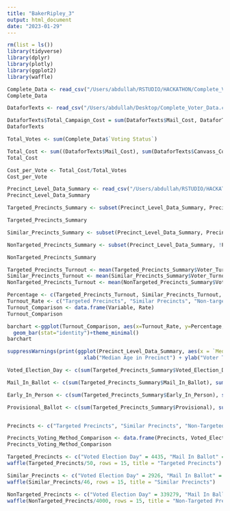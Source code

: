 ```yaml
---
title: "BakerRipley_3"
output: html_document
date: "2023-01-29"
---
```


```r
rm(list = ls())
library(tidyverse)
library(dplyr)
library(plotly)
library(ggplot2)
library(waffle)
```

```r
Complete_Data <- read_csv("/Users/abdullah/RSTUDIO/HACKATHON/Complete_Voter_Data.csv") #Imported from Python
Complete_Data
```

```r
DataforTexts <- read_csv("/Users/abdullah/Desktop/Complete_Voter_Data.csv")

DataforTexts$Total_Campaign_Cost = sum(DataforTexts$Mail_Cost, DataforTexts$Canvass_Cost, DataforTexts$Text_Cost, DataforTexts$Call_Cost)
DataforTexts

Total_Votes <- sum(Complete_Data$`Voting Status`)

Total_Cost <- sum((DataforTexts$Mail_Cost), sum(DataforTexts$Canvass_Cost), sum(DataforTexts$Text_Cost), sum(DataforTexts$Call_Cost))
Total_Cost

Cost_per_Vote <- Total_Cost/Total_Votes
Cost_per_Vote
```

```r
Precinct_Level_Data_Summary <- read_csv("/Users/abdullah/RSTUDIO/HACKATHON/Precinct_Level_Data_Summary.csv")
Precinct_Level_Data_Summary
```

```r
Targeted_Precincts_Summary <- subset(Precinct_Level_Data_Summary, Precinct_Level_Data_Summary$Precinct == 9 | Precinct_Level_Data_Summary$Precinct == 10 | Precinct_Level_Data_Summary$Precinct == 11 | Precinct_Level_Data_Summary$Precinct == 44 | Precinct_Level_Data_Summary$Precinct == 46 | Precinct_Level_Data_Summary$Precinct == 285 | Precinct_Level_Data_Summary$Precinct == 347 | Precinct_Level_Data_Summary$Precinct == 379 | Precinct_Level_Data_Summary$Precinct == 411 | Precinct_Level_Data_Summary$Precinct == 430 | Precinct_Level_Data_Summary$Precinct == 431 | Precinct_Level_Data_Summary$Precinct == 664 | Precinct_Level_Data_Summary$Precinct == 752 | Precinct_Level_Data_Summary$Precinct == 792 | Precinct_Level_Data_Summary$Precinct == 793)

Targeted_Precincts_Summary

Similar_Precincts_Summary <- subset(Precinct_Level_Data_Summary, Precinct_Level_Data_Summary$Precinct == 755 | Precinct_Level_Data_Summary$Precinct == 329 | Precinct_Level_Data_Summary$Precinct == 963 | Precinct_Level_Data_Summary$Precinct == 496 | Precinct_Level_Data_Summary$Precinct == 952 | Precinct_Level_Data_Summary$Precinct == 313 | Precinct_Level_Data_Summary$Precinct == 184 | Precinct_Level_Data_Summary$Precinct == 425 | Precinct_Level_Data_Summary$Precinct == 284 | Precinct_Level_Data_Summary$Precinct == 1017 | Precinct_Level_Data_Summary$Precinct == 676 | Precinct_Level_Data_Summary$Precinct == 102 | Precinct_Level_Data_Summary$Precinct == 832 | Precinct_Level_Data_Summary$Precinct == 280 | Precinct_Level_Data_Summary$Precinct == 1040)

NonTargeted_Precincts_Summary <- subset(Precinct_Level_Data_Summary, !Precinct_Level_Data_Summary$Precinct %in% Targeted_Precincts_Summary$Precinct)

NonTargeted_Precincts_Summary
```

```r
Targeted_Precincts_Turnout <- mean(Targeted_Precincts_Summary$Voter_Turnout_Rate)
Similar_Precincts_Turnout <- mean(Similar_Precincts_Summary$Voter_Turnout_Rate)
NonTargeted_Precincts_Turnout <- mean(NonTargeted_Precincts_Summary$Voter_Turnout_Rate)

Percentage <- c(Targeted_Precincts_Turnout, Similar_Precincts_Turnout, NonTargeted_Precincts_Turnout)
Turnout_Rate <- c("Targeted Precincts", "Similar Precincts", "Non-targeted Precincts")
Turnout_Comparison <- data.frame(Variable, Rate)
Turnout_Comparison

barchart <-ggplot(Turnout_Comparison, aes(x=Turnout_Rate, y=Percentage, fill=Percentage)) +
  geom_bar(stat="identity")+theme_minimal()
barchart
```
```r
suppressWarnings(print(ggplot(Precinct_Level_Data_Summary, aes(x = `Median_Age`, y = `Voter_Turnout_Rate`)) +
                         xlab("Median Age in Precinct") + ylab("Voter Turnout Rate") + geom_point() + stat_smooth(method = "lm", col = "red")))
```
```r
Voted_Election_Day <- c(sum(Targeted_Precincts_Summary$Voted_Election_Day), sum(Similar_Precincts_Summary$Voted_Election_Day), sum(NonTargeted_Precincts_Summary$Voted_Election_Day))

Mail_In_Ballot <- c(sum(Targeted_Precincts_Summary$Mail_In_Ballot), sum(Similar_Precincts_Summary$Mail_In_Ballot), sum(NonTargeted_Precincts_Summary$Mail_In_Ballot))

Early_In_Person <- c(sum(Targeted_Precincts_Summary$Early_In_Person), sum(Similar_Precincts_Summary$Early_In_Person), sum(NonTargeted_Precincts_Summary$Early_In_Person))

Provisional_Ballot <- c(sum(Targeted_Precincts_Summary$Provisional), sum(Similar_Precincts_Summary$Provisional), sum(NonTargeted_Precincts_Summary$Provisional))


Precincts <- c("Targeted Precincts", "Similar Precincts", "Non-Targeted Precincts")

Precincts_Voting_Method_Comparison <- data.frame(Precincts, Voted_Election_Day, Mail_In_Ballot, Early_In_Person, Provisional_Ballot)
Precincts_Voting_Method_Comparison

Targeted_Precincts <- c("Voted Election Day" = 4435, "Mail In Ballot" = 891, "Early In-Person" = 7368, "Provisional Ballot" = 80)
waffle(Targeted_Precincts/50, rows = 15, title = "Targeted Precincts")

Similar_Precincts <- c("Voted Election Day" = 2926, "Mail In Ballot" = 435, "Early In-Person" = 3972, "Provisional Ballot" = 46)
waffle(Similar_Precincts/46, rows = 15, title = "Similar Precincts")

NonTargeted_Precincts <- c("Voted Election Day" = 339279, "Mail In Ballot" = 58082, "Early In-Person" = 674350, "Provisional Ballot" = 4339)
waffle(NonTargeted_Precincts/4000, rows = 15, title = "Non-Targeted Precincts")

```
